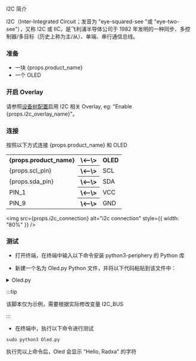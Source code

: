 I2C 简介

I2C（Inter-Integrated Circuit；发音为 "eye-squared-see "或 "eye-two-see"），又称 I2C 或 IIC，是飞利浦半导体公司于 1982 年发明的一种同步、多控制器/多目标（历史上称为主/从）、单端、串行通信总线。

### 准备

<ul>
  <li>一块 {props.product_name}</li>
  <li>一个 OLED </li>
</ul>

### 开启 Overlay

<p>
  请参照<a href="../../radxa-os/rsetup#overlays">设备树配置</a>启用 I2C 相关
  Overlay, eg: "Enable {props.i2c_overlay_name}"。
</p>

### 连接

<p>按照以下方式连接 {props.product_name} 和 OLED </p>

<table>
  <tr>
    <th>{props.product_name}</th>
    <th>\<--\></th>
    <th>OLED</th>
  </tr>
  <tr>
    <td>{props.scl_pin}</td>
    <th>\<--\></th>
    <td>SCL</td>
  </tr>
  <tr>
    <td>{props.sda_pin}</td>
    <th>\<--\></th>
    <td>SDA</td>
  </tr>
  <tr>
    <td>PIN_1</td>
    <th>\<--\></th>
    <td>VCC</td>
  </tr>
  <tr>
    <td>PIN_9</td>
    <th>\<--\></th>
    <td>GND</td>
  </tr>
</table>

<img src={props.i2c_connection} alt="i2c connection" style={{ width: "80%" }} />

### 测试

- 打开终端，在终端中输入以下命令安装 python3-periphery 的 Python 库

- 新建一个名为 Oled.py Python 文件，并将以下代码粘贴到该文件中：

<details>
    <summary>Oled.py</summary>

    ```
    from periphery import I2C
    import time

    I2C_ADDR = 0x3c
    I2C_BUS = "/dev/i2c-8"

    i2c = I2C(I2C_BUS)

    # SSD1306 init_cmds
    init_cmds = [
        0xAE,  # Display off
        0x00,  # Set lower column address
        0x10,  # Set higher column address
        0x40,  # Set display start line
        0xB0,  # Set page address
        0x81,  # Set contrast control
        0xCF,
        0xA1,  # Set segment remap
        0xA6,  # Normal display
        0xA8,  # Set multiplex ratio
        0x3F,
        0xC8,  # Set COM output scan direction
        0xD3,  # Set display offset
        0x00,
        0xD5,  # Set display clock divide ratio/oscillator frequency
        0x80,
        0xD9,  # Set pre-charge period
        0xF1,
        0xDA,  # Set COM pins hardware configuration
        0x12,
        0xDB,  # Set VCOMH deselect level
        0x40,
        0x8D,  # Enable charge pump regulator
        0x14,
        0xAF   # Display on
    ]

    for cmd in init_cmds:
        i2c.transfer(I2C_ADDR, [I2C.Message([0x00, cmd])])

    def oled_clear():
        for page in range(8):
            i2c.transfer(I2C_ADDR, [I2C.Message([0x00, 0xB0 + page])])
            i2c.transfer(I2C_ADDR, [I2C.Message([0x00, 0x00])])
            i2c.transfer(I2C_ADDR, [I2C.Message([0x00, 0x10])])
            for _ in range(128):
                i2c.transfer(I2C_ADDR, [I2C.Message([0x40, 0x00])])

    char_map = {
        "H": [0x00, 0x7F, 0x08, 0x08, 0x08, 0x7F,],
        "R": [0x00, 0x7F, 0x09, 0x19, 0x29, 0x46],
        "e": [0x00, 0x38, 0x54, 0x54, 0x54, 0x18],
        "l": [0x00, 0x00, 0x41, 0x7F, 0x40, 0x00],
        "o": [0x00, 0x38, 0x44, 0x44, 0x44, 0x38],
        "r": [0x00, 0x7C, 0x08, 0x04, 0x04, 0x08],
        "a": [0x00, 0x20, 0x54, 0x54, 0x54, 0x78],
        "d": [0x00, 0x38, 0x44, 0x44, 0x48, 0x7F],
        "x": [0x00, 0x44, 0x28, 0x10, 0x28, 0x44]
    }

    def string_to_bytes(string):
        bytes_list = []
        for char in string:
            bytes_list.extend(char_map.get(char, [0x00] * 4))
            bytes_list.append(0x00)
        return bytes_list

    oled_clear()
    hello_world_bytes = string_to_bytes("Hello Radxa")
    i2c.transfer(I2C_ADDR, [I2C.Message([0x00, 0xB0])])
    i2c.transfer(I2C_ADDR, [I2C.Message([0x00, 0x00])])
    i2c.transfer(I2C_ADDR, [I2C.Message([0x00, 0x10])])
    for byte in hello_world_bytes:
        i2c.transfer(I2C_ADDR, [I2C.Message([0x40, byte])])

    i2c.close()

    ```

</details>

:::tip

该脚本仅为示例，需要根据实际修改变量 I2C_BUS

:::

- 在终端中，执行以下命令进行测试

```
sudo python3 Oled.py
```

执行完以上命令后，Oled 会显示 "Hello, Radxa" 的字符
